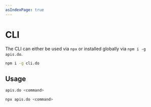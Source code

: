 ```yaml
---
asIndexPage: true
---
```


# CLI

The CLI can either be used via `npx` or installed globally via `npm i -g apis.do`.

```bash
npm i -g cli.do
```

## Usage

```bash
apis.do <command>
```

```bash
npx apis.do <command>
```